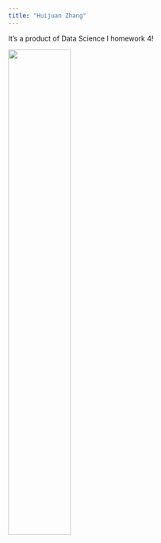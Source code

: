 ```yaml
---
title: "Huijuan Zhang"
---
```


It's a product of Data Science I homework 4!

<img src="images/photo.jpeg" style="width:50%">